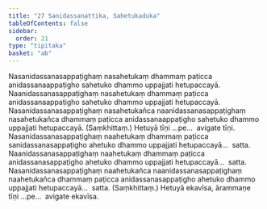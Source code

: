 ```yaml
---
title: "27 Sanidassanattika, Sahetukaduka"
tableOfContents: false
sidebar:
  order: 21
type: "tipitaka"
basket: "ab"
---
```



<DynamicBreadcrumb />

<Division number="58">

<Paragraph number="137">
Nasanidassanasappaṭighaṃ nasahetukaṃ dhammaṃ paṭicca anidassanaappaṭigho sahetuko dhammo uppajjati hetupaccayā. Naanidassanasappaṭighaṃ nasahetukaṃ dhammaṃ paṭicca anidassanaappaṭigho sahetuko dhammo uppajjati hetupaccayā. Nasanidassanasappaṭighaṃ nasahetukañca naanidassanasappaṭighaṃ nasahetukañca dhammaṃ paṭicca anidassanaappaṭigho sahetuko dhammo uppajjati hetupaccayā. (Saṃkhittaṃ.) Hetuyā tīṇi …pe…  avigate tīṇi.
</Paragraph>

<Paragraph number="138">
Nasanidassanasappaṭighaṃ naahetukaṃ dhammaṃ paṭicca sanidassanasappaṭigho ahetuko dhammo uppajjati hetupaccayā…  satta.
</Paragraph>

<Paragraph number="139">
Naanidassanasappaṭighaṃ naahetukaṃ dhammaṃ paṭicca anidassanasappaṭigho ahetuko dhammo uppajjati hetupaccayā…  satta.
</Paragraph>

<Paragraph number="140">
Nasanidassanasappaṭighaṃ naahetukañca naanidassanasappaṭighaṃ naahetukañca dhammaṃ paṭicca anidassanasappaṭigho ahetuko dhammo uppajjati hetupaccayā…  satta. (Saṃkhittaṃ.) Hetuyā ekavīsa, ārammaṇe tīṇi …pe…  avigate ekavīsa.
</Paragraph>
</Division>